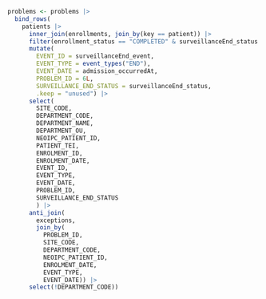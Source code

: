 ```r

problems <- problems |>
  bind_rows(
    patients |>
      inner_join(enrollments, join_by(key == patient)) |>
      filter(enrollment_status == "COMPLETED" & surveillanceEnd_status != "COMPLETED") |>
      mutate(
        EVENT_ID = surveillanceEnd_event,
        EVENT_TYPE = event_types("END"),
        EVENT_DATE = admission_occurredAt,
        PROBLEM_ID = 6L,
        SURVEILLANCE_END_STATUS = surveillanceEnd_status,
        .keep = "unused") |>
      select(
        SITE_CODE,
        DEPARTMENT_CODE,
        DEPARTMENT_NAME,
        DEPARTMENT_OU,
        NEOIPC_PATIENT_ID,
        PATIENT_TEI,
        ENROLMENT_ID,
        ENROLMENT_DATE,
        EVENT_ID,
        EVENT_TYPE,
        EVENT_DATE,
        PROBLEM_ID,
        SURVEILLANCE_END_STATUS
        ) |>
      anti_join(
        exceptions,
        join_by(
          PROBLEM_ID,
          SITE_CODE,
          DEPARTMENT_CODE,
          NEOIPC_PATIENT_ID,
          ENROLMENT_DATE,
          EVENT_TYPE,
          EVENT_DATE)) |>
      select(!DEPARTMENT_CODE))
```
